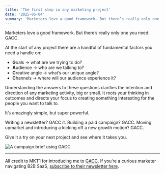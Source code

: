 ```yaml
---
title: 'The first step in any marketing project'
date: '2025-06-04'
summary: 'Marketers love a good framework. But there’s really only one you need. GACC.'
---
```


Marketers love a good framework. But there’s really only one you need. GACC.

At the start of any project there are a handful of fundamental factors you need a handle on:

- **G**oals → what are we trying to do?
- **A**udience → who are we talking to?
- **C**reative angle → what’s our unique angle?
- **C**hannels → where will our audience experience it? 

Understanding the answers to these questions clarifies the intention and direction of any marketing activity, big or small. It roots your thinking in outcomes and directs your focus to creating something interesting for the people you want to talk to. 

It’s amazingly simple, but super powerful.

Writing a newsletter? GACC it. Building a paid campaign? GACC. Moving upmarket and introducing a kicking off a new growth motion? GACC.

Give it a try on your next project and see where it takes you.

![A campaign brief using GACC](https://assets.jonm.cc/images/GACC-in-action.webp "A screenshot of a Google Doc with a table of text outlining the Goals and Audience for a marketing campaign")

---

All credit to MKT1 for introducing me to [GACC](https://newsletter.mkt1.co/p/the-gacc-marketing-brief-the-best). If you’re a curious marketer navigating B2B SaaS, [subscribe to their newsletter here](https://newsletter.mkt1.co).